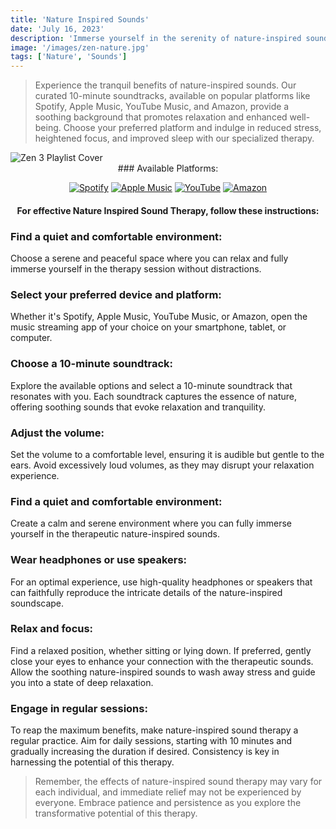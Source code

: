 ```yaml
---
title: 'Nature Inspired Sounds'
date: 'July 16, 2023'
description: 'Immerse yourself in the serenity of nature-inspired sounds for relaxation.'
image: '/images/zen-nature.jpg'
tags: ['Nature', 'Sounds']
---
```


<Blockquote>
  Experience the tranquil benefits of nature-inspired sounds. Our curated
  10-minute soundtracks, available on popular platforms like Spotify, Apple
  Music, YouTube Music, and Amazon, provide a soothing background that promotes
  relaxation and enhanced well-being. Choose your preferred platform and indulge
  in reduced stress, heightened focus, and improved sleep with our specialized
  therapy.
</Blockquote>

<Image src="/images/zen-nature.jpg" alt="Zen 3 Playlist Cover" />

<div align="center">
### Available Platforms:

[![Spotify](/images/streaming-icons/spotify.png)](https://www.spotify.com/)
[![Apple Music](/images/streaming-icons/apple-music.png)](https://music.apple.com/us/album/beyond-the-buzz-2/1697744383)
[![YouTube](/images/streaming-icons/youtube.png)](https://www.youtube.com/playlist?list=OLAK5uy_nT8Xx5yeDwrPp6Quw_VdUOCzV-6sX4xRA)
[![Amazon](/images/streaming-icons/amazon.png)](https://amazon.com/music/player/albums/B0CBZWXDD1?marketplaceId=ATVPDKIKX0DER&musicTerritory=US&ref=dm_sh_6BhuppnOrJJzoXRiIu0GHvcKm)

#### For effective Nature Inspired Sound Therapy, follow these instructions:

</div>

### <Highlighter>Find a quiet and comfortable environment:</Highlighter>

Choose a serene and peaceful space where you can relax and fully immerse yourself in the therapy session without distractions.

### <Highlighter>Select your preferred device and platform:</Highlighter>

Whether it's Spotify, Apple Music, YouTube Music, or Amazon, open the music streaming app of your choice on your smartphone, tablet, or computer.

### <Highlighter>Choose a 10-minute soundtrack:</Highlighter>

Explore the available options and select a 10-minute soundtrack that resonates with you. Each soundtrack captures the essence of nature, offering soothing sounds that evoke relaxation and tranquility.

### <Highlighter>Adjust the volume: </Highlighter>

Set the volume to a comfortable level, ensuring it is audible but gentle to the ears. Avoid excessively loud volumes, as they may disrupt your relaxation experience.

### <Highlighter>Find a quiet and comfortable environment:</Highlighter>

Create a calm and serene environment where you can fully immerse yourself in the therapeutic nature-inspired sounds.

### <Highlighter>Wear headphones or use speakers:</Highlighter>

For an optimal experience, use high-quality headphones or speakers that can faithfully reproduce the intricate details of the nature-inspired soundscape.

### <Highlighter>Relax and focus:</Highlighter>

Find a relaxed position, whether sitting or lying down. If preferred, gently close your eyes to enhance your connection with the therapeutic sounds. Allow the soothing nature-inspired sounds to wash away stress and guide you into a state of deep relaxation.

### <Highlighter>Engage in regular sessions:</Highlighter>

To reap the maximum benefits, make nature-inspired sound therapy a regular practice. Aim for daily sessions, starting with 10 minutes and gradually increasing the duration if desired. Consistency is key in harnessing the potential of this therapy.

<Blockquote>
  Remember, the effects of nature-inspired sound therapy may vary for each
  individual, and immediate relief may not be experienced by everyone. Embrace
  patience and persistence as you explore the transformative potential of this
  therapy.
</Blockquote>
